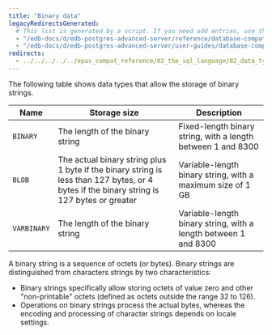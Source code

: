 ```yaml
---
title: "Binary data"
legacyRedirectsGenerated:
  # This list is generated by a script. If you need add entries, use the `legacyRedirects` key.
  - "/edb-docs/d/edb-postgres-advanced-server/reference/database-compatibility-for-oracle-developers-reference-guide/9.6/Database_Compatibility_for_Oracle_Developers_Reference_Guide.1.013.html"
  - "/edb-docs/d/edb-postgres-advanced-server/user-guides/database-compatibility-for-oracle-developers-guide/9.5/Database_Compatibility_for_Oracle_Developers_Guide.1.045.html"
redirects:
  - ../../../../../epas_compat_reference/02_the_sql_language/02_data_types/03_binary_data #generated for docs/epas/reorg-role-use-case-mode
---
```


<div id="binary_data" class="registered_link"></div>

The following table shows data types that allow the storage of binary strings.

| Name        | Storage size                                                                                                                               | Description                                                      |
| ----------- | ------------------------------------------------------------------------------------------------------------------------------------------ | ---------------------------------------------------------------- |
| `BINARY`    | The length of the binary string                                                                                                           | Fixed-length binary string, with a length between 1 and 8300    |
| `BLOB`      | The actual binary string plus 1 byte if the binary string is less than 127 bytes, or 4 bytes if the binary string is 127 bytes or greater | Variable-length binary string, with a maximum size of 1 GB      |
| `VARBINARY` | The length of the binary string                                                                                                            | Variable-length binary string, with a length between 1 and 8300 |

A binary string is a sequence of octets (or bytes). Binary strings are distinguished from characters strings by two characteristics: 

-  Binary strings specifically allow storing octets of value zero and other "non-printable" octets (defined as octets outside the range 32 to 126). 
-  Operations on binary strings process the actual bytes, whereas the encoding and processing of character strings depends on locale settings.
